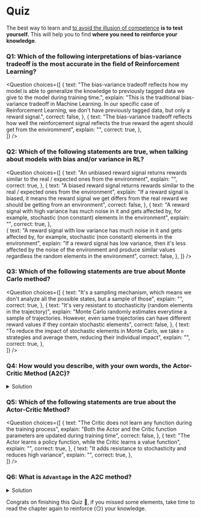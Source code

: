 # Quiz

The best way to learn and [to avoid the illusion of competence](https://www.coursera.org/lecture/learning-how-to-learn/illusions-of-competence-BuFzf) **is to test yourself.** This will help you to find **where you need to reinforce your knowledge**.


### Q1: Which of the following interpretations of bias-variance tradeoff is the most accurate in the field of Reinforcement Learning?

<Question
	choices={[
		{
			text: "The bias-variance tradeoff reflects how my model is able to generalize the knowledge to previously tagged data we give to the model during training time.",
			explain: "This is the traditional bias-variance tradeoff in Machine Learning. In our specific case of Reinforcement Learning, we don't have previously tagged data, but only a reward signal.",
      			correct: false,
		},
   		{
			text: "The bias-variance tradeoff reflects how well the reinforcement signal reflects the true reward the agent should get from the enviromment",
			explain: "",
      			correct: true,
		},		
	]}
/>

### Q2: Which of the following statements are true, when talking about models with bias and/or variance in RL?

<Question
	choices={[
		{
			text: "An unbiased reward signal returns rewards similar to the real / expected ones from the environment",
			explain: "",
      			correct: true,
		},
    		{
			text: "A biased reward signal returns rewards similar to the real / expected ones from the environment",
			explain: "If a reward signal is biased, it means the reward signal we get differs from the real reward we should be getting from an environment",
      			correct: false,
		},
    		{
			text: "A reward signal with high variance has much noise in it and gets affected by, for example, stochastic (non constant) elements in the environment",
			explain: "",
      			correct: true,
		},		
    		{
			text: "A reward signal with low variance has much noise in it and gets affected by, for example, stochastic (non constant) elements in the environment",
			explain: "If a reward signal has low variance, then it's less affected by the noise of the environment and produce similar values regardless the random elements in the environment",
      			correct: false,
		},
	]}
/>


### Q3: Which of the following statements are true about Monte Carlo method?

<Question
	choices={[
		{
			text: "It's a sampling mechanism, which means we don't analyze all the possible states, but a sample of those",
			explain: "",
      			correct: true,
		},
    		{
			text: "It's very resistant to stochasticity (random elements in the trajectory)",
			explain: "Monte Carlo randomly estimates everytime a sample of trajectories. However, even same trajectories can have different reward values if they contain stochastic elements",
      			correct: false,
		},
    		{
			text: "To reduce the impact of stochastic elements in Monte Carlo, we take `n` strategies and average them, reducing their individual impact",
			explain: "",
			correct: true,
		},		    
	]}
/>

### Q4: How would you describe, with your own words, the Actor-Critic Method (A2C)?

<details>
<summary>Solution</summary>

The idea behind Actor-Critic is that we learn two function approximations:
1. A `policy` that controls how our agent acts (π)
2. A `value` function to assist the policy update by measuring how good the action taken is (q)

<img src="https://huggingface.co/datasets/huggingface-deep-rl-course/course-images/resolve/main/en/unit8/step2.jpg" alt="Actor-Critic, step 2"/>

</details>

### Q5: Which of the following statements are true about the Actor-Critic Method?

<Question
	choices={[
   		 {
			text: "The Critic does not learn any function during the training process",
			explain: "Both the Actor and the Critic function parameters are updated during training time",
      			correct: false,
		},
		{
			text: "The Actor learns a policy function, while the Critic learns a value function",
			explain: "",
      			correct: true,
		},
    		{
			text: "It adds resistance to stochasticity and reduces high variance",
			explain: "",
      			correct: true,
		},	    
	]}
/>



### Q6: What is `Advantage` in the A2C method?

<details>
<summary>Solution</summary>

Instead of using directly the Action-Value function of the Critic as it is, we could use an `Advantage` function. The idea behind an `Advantage` function is that we calculate the relative advantage of an action compared to the others possible at a state, averaging them.

In other words: how taking that action at a state is better compared to the average value of the state

<img src="https://huggingface.co/datasets/huggingface-deep-rl-course/course-images/resolve/main/en/unit8/advantage1.jpg" alt="Advantage in A2C"/>

</details>

Congrats on finishing this Quiz 🥳, if you missed some elements, take time to read the chapter again to reinforce (😏) your knowledge.
